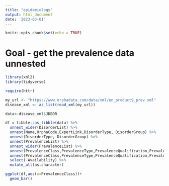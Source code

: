 ```yaml
---
title: "epidemiology"
output: html_document
date: '2023-03-01'
---
```


```r
knitr::opts_chunk$set(echo = TRUE)
```

# Goal - get the prevalence data unnested

```r
library(xml2)
library(tidyverse)

require(httr)

my_url <- "https://www.orphadata.com/data/xml/en_product9_prev.xml"
disease_xml <- as_list(read_xml(my_url))

data<-disease_xml$JDBOR

df = tibble::as_tibble(data) %>%
  unnest_wider(DisorderList) %>% 
  unnest(Name,OrphaCode,ExpertLink,DisorderType, DisorderGroup) %>% 
  unnest(DisorderType, DisorderGroup) %>% 
  unnest(PrevalenceList) %>% 
  unnest_wider(PrevalenceList) %>% 
  unnest(PrevalenceClass,PrevalenceType,PrevalenceQualification,PrevalenceGeographic,PrevalenceValidationStatus,ValMoy,Source) %>% 
  unnest(PrevalenceClass,PrevalenceType,PrevalenceQualification,PrevalenceGeographic,PrevalenceValidationStatus) %>% 
  select(-Availability) %>% 
  mutate_all(as.character)

ggplot(df,aes(x=PrevalenceClass))+
  geom_bar()

```


